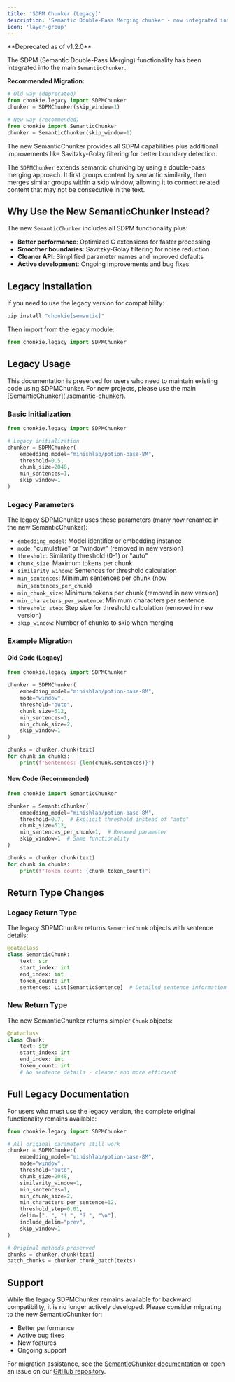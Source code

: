 ```yaml
---
title: 'SDPM Chunker (Legacy)'
description: 'Semantic Double-Pass Merging chunker - now integrated into SemanticChunker'
icon: 'layer-group'
---
```


<Warning>
**Deprecated as of v1.2.0**

The SDPM (Semantic Double-Pass Merging) functionality has been integrated into the main `SemanticChunker`. 

**Recommended Migration:**
```python
# Old way (deprecated)
from chonkie.legacy import SDPMChunker
chunker = SDPMChunker(skip_window=1)

# New way (recommended)
from chonkie import SemanticChunker
chunker = SemanticChunker(skip_window=1)
```

The new SemanticChunker provides all SDPM capabilities plus additional improvements like Savitzky-Golay filtering for better boundary detection.
</Warning>

The `SDPMChunker` extends semantic chunking by using a double-pass merging approach. It first groups content by semantic similarity, then merges similar groups within a skip window, allowing it to connect related content that may not be consecutive in the text.

## Why Use the New SemanticChunker Instead?

The new `SemanticChunker` includes all SDPM functionality plus:
- **Better performance**: Optimized C extensions for faster processing
- **Smoother boundaries**: Savitzky-Golay filtering for noise reduction
- **Cleaner API**: Simplified parameter names and improved defaults
- **Active development**: Ongoing improvements and bug fixes

## Legacy Installation

If you need to use the legacy version for compatibility:

```bash
pip install "chonkie[semantic]"
```

Then import from the legacy module:

```python
from chonkie.legacy import SDPMChunker
```

## Legacy Usage

<Note>
This documentation is preserved for users who need to maintain existing code using SDPMChunker. For new projects, please use the main [SemanticChunker](./semantic-chunker).
</Note>

### Basic Initialization

```python
from chonkie.legacy import SDPMChunker

# Legacy initialization
chunker = SDPMChunker(
    embedding_model="minishlab/potion-base-8M",
    threshold=0.5,                              
    chunk_size=2048,                             
    min_sentences=1,                            
    skip_window=1                               
)
```

### Legacy Parameters

The legacy SDPMChunker uses these parameters (many now renamed in the new SemanticChunker):

- `embedding_model`: Model identifier or embedding instance
- `mode`: "cumulative" or "window" (removed in new version)
- `threshold`: Similarity threshold (0-1) or "auto"
- `chunk_size`: Maximum tokens per chunk
- `similarity_window`: Sentences for threshold calculation
- `min_sentences`: Minimum sentences per chunk (now `min_sentences_per_chunk`)
- `min_chunk_size`: Minimum tokens per chunk (removed in new version)
- `min_characters_per_sentence`: Minimum characters per sentence
- `threshold_step`: Step size for threshold calculation (removed in new version)
- `skip_window`: Number of chunks to skip when merging

### Example Migration

#### Old Code (Legacy)
```python
from chonkie.legacy import SDPMChunker

chunker = SDPMChunker(
    embedding_model="minishlab/potion-base-8M",
    mode="window",
    threshold="auto",
    chunk_size=512,
    min_sentences=1,
    min_chunk_size=2,
    skip_window=1
)

chunks = chunker.chunk(text)
for chunk in chunks:
    print(f"Sentences: {len(chunk.sentences)}")
```

#### New Code (Recommended)
```python
from chonkie import SemanticChunker

chunker = SemanticChunker(
    embedding_model="minishlab/potion-base-8M",
    threshold=0.7,  # Explicit threshold instead of "auto"
    chunk_size=512,
    min_sentences_per_chunk=1,  # Renamed parameter
    skip_window=1  # Same functionality
)

chunks = chunker.chunk(text)
for chunk in chunks:
    print(f"Token count: {chunk.token_count}")
```

## Return Type Changes

### Legacy Return Type
The legacy SDPMChunker returns `SemanticChunk` objects with sentence details:

```python
@dataclass
class SemanticChunk:
    text: str
    start_index: int
    end_index: int
    token_count: int
    sentences: List[SemanticSentence]  # Detailed sentence information
```

### New Return Type
The new SemanticChunker returns simpler `Chunk` objects:

```python
@dataclass
class Chunk:
    text: str
    start_index: int
    end_index: int
    token_count: int
    # No sentence details - cleaner and more efficient
```

## Full Legacy Documentation

For users who must use the legacy version, the complete original functionality remains available:

```python
from chonkie.legacy import SDPMChunker

# All original parameters still work
chunker = SDPMChunker(
    embedding_model="minishlab/potion-base-8M",
    mode="window",
    threshold="auto",
    chunk_size=2048,
    similarity_window=1,
    min_sentences=1,
    min_chunk_size=2,
    min_characters_per_sentence=12,
    threshold_step=0.01,
    delim=[". ", "! ", "? ", "\n"],
    include_delim="prev",
    skip_window=1
)

# Original methods preserved
chunks = chunker.chunk(text)
batch_chunks = chunker.chunk_batch(texts)
```

## Support

While the legacy SDPMChunker remains available for backward compatibility, it is no longer actively developed. Please consider migrating to the new SemanticChunker for:
- Better performance
- Active bug fixes
- New features
- Ongoing support

For migration assistance, see the [SemanticChunker documentation](./semantic-chunker) or open an issue on our [GitHub repository](https://github.com/chonkie-ai/chonkie).